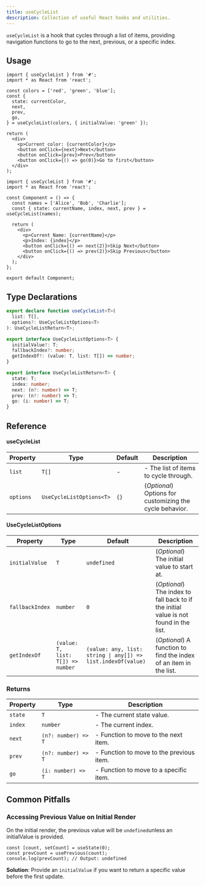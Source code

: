 ```yaml
---
title: useCycleList
description: Collection of useful React hooks and utilities.
---
```


`useCycleList` is a hook that cycles through a list of items, providing navigation functions to go to the next, previous, or a specific index.

## Usage

```tsx
import { useCycleList } from '#';
import * as React from 'react';

const colors = ['red', 'green', 'blue'];
const {
  state: currentColor,
  next,
  prev,
  go,
} = useCycleList(colors, { initialValue: 'green' });

return (
  <div>
    <p>Current color: {currentColor}</p>
    <button onClick={next}>Next</button>
    <button onClick={prev}>Prev</button>
    <button onClick={() => go(0)}>Go to first</button>
  </div>
);
```

```tsx
import { useCycleList } from '#';
import * as React from 'react';

const Component = () => {
  const names = ['Alice', 'Bob', 'Charlie'];
  const { state: currentName, index, next, prev } = useCycleList(names);

  return (
    <div>
      <p>Current Name: {currentName}</p>
      <p>Index: {index}</p>
      <button onClick={() => next(2)}>Skip Next</button>
      <button onClick={() => prev(2)}>Skip Previous</button>
    </div>
  );
};

export default Component;
```

## Type Declarations

```ts
export declare function useCycleList<T>(
  list: T[],
  options?: UseCycleListOptions<T>
): UseCycleListReturn<T>;

export interface UseCycleListOptions<T> {
  initialValue?: T;
  fallbackIndex?: number;
  getIndexOf?: (value: T, list: T[]) => number;
}

export interface UseCycleListReturn<T> {
  state: T;
  index: number;
  next: (n?: number) => T;
  prev: (n?: number) => T;
  go: (i: number) => T;
}
```

## Reference

#### useCycleList

| Property  | Type                     | Default | Description                                              |
| --------- | ------------------------ | ------- | -------------------------------------------------------- |
| `list`    | `T[]`                    | -       | - The list of items to cycle through.                    |
| `options` | `UseCycleListOptions<T>` | `{}`    | (_Optional_) Options for customizing the cycle behavior. |

#### UseCycleListOptions

| Property        | Type                              | Default                                                      | Description                                                                           |
| --------------- | --------------------------------- | ------------------------------------------------------------ | ------------------------------------------------------------------------------------- |
| `initialValue`  | `T`                               | `undefined`                                                  | (_Optional_) The initial value to start at.                                           |
| `fallbackIndex` | `number`                          | `0`                                                          | (_Optional_) The index to fall back to if the initial value is not found in the list. |
| `getIndexOf`    | `(value: T, list: T[]) => number` | `(value: any, list: string \| any[]) => list.indexOf(value)` | (_Optional_) A function to find the index of an item in the list.                     |

### Returns

| Property | Type                | Description                              |
| -------- | ------------------- | ---------------------------------------- |
| `state`  | `T`                 | - The current state value.               |
| `index`  | `number`            | - The current index.                     |
| `next`   | `(n?: number) => T` | - Function to move to the next item.     |
| `prev`   | `(n?: number) => T` | - Function to move to the previous item. |
| `go`     | `(i: number) => T`  | - Function to move to a specific item.   |

## Common Pitfalls

### Accessing Previous Value on Initial Render

On the initial render, the previous value will be `undefined`unless an initialValue is provided.

```tsx
const [count, setCount] = useState(0);
const prevCount = usePrevious(count);
console.log(prevCount); // Output: undefined
```

**Solution**: Provide an `initialValue` if you want to return a specific value before the first update.
